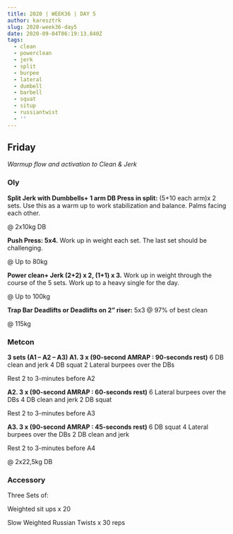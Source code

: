 ```yaml
---
title: 2020 | WEEK36 | DAY 5
author: karesztrk
slug: 2020-week36-day5
date: 2020-09-04T06:19:13.840Z
tags:
  - clean
  - powerclean
  - jerk
  - split
  - burpee
  - lateral
  - dumbell
  - barbell
  - squat
  - situp
  - russiantwist
  - ''
---
```


## Friday

_Warmup flow and activation to Clean & Jerk_

### Oly

**Split Jerk with Dumbbells+ 1 arm DB Press in split:** (5+10 each arm)x 2 sets. Use this as a warm up to work stabilization and balance. Palms facing each other.

@ 2x10kg DB

**Push Press: 5x4.** Work up in weight each set. The last set should be challenging.

@ Up to 80kg

**Power clean+ Jerk (2+2) x 2, (1+1) x 3.** Work up in weight through the course of the 5 sets. Work up to a heavy single for the day.

@ Up to 100kg

**Trap Bar Deadlifts or Deadlifts on 2” riser:** 5x3 @ 97% of best clean

@ 115kg

### Metcon

**3 sets (A1 – A2 – A3)
A1. 3 x (90-second AMRAP : 90-seconds rest)**
6 DB clean and jerk
4 DB squat
2 Lateral burpees over the DBs

Rest 2 to 3-minutes before A2

**A2. 3 x (90-second AMRAP : 60-seconds rest)**
6 Lateral burpees over the DBs
4 DB clean and jerk
2 DB squat

Rest 2 to 3-minutes before A3

**A3. 3 x (90-second AMRAP : 45-seconds rest)**
6 DB squat
4 Lateral burpees over the DBs
2 DB clean and jerk

Rest 2 to 3-minutes before A4

@ 2x22,5kg DB

### Accessory

Three Sets of:

Weighted sit ups x 20

Slow Weighted Russian Twists x 30 reps
